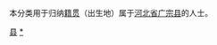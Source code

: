 {{Catnav|頁面分類|各種主題的頁面分類|依中国各省来作的分类|各地中国人|河北人|邢台人}}
{{Catnav|頁面分類|人物|各國人物|中国人|各地中国人|河北人|邢台人}}

本分类用于归纳[[籍贯|籍贯]]（出生地）属于[[河北省|河北省]][[广宗县|广宗县]]的人士。

[[Category:邢台人|县]]
[[Category:广宗县|*]]